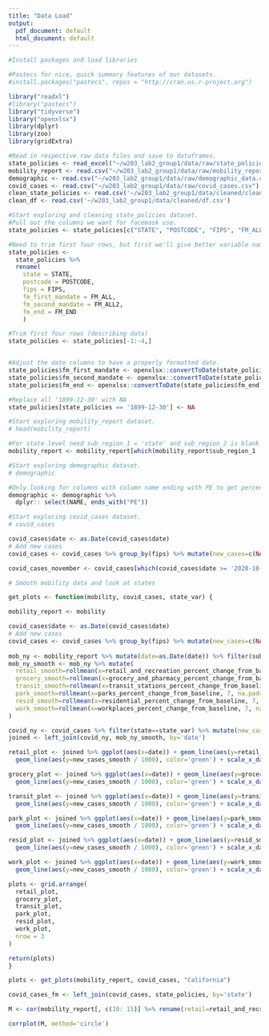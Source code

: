 ```yaml
---
title: "Data Load"
output:
  pdf_document: default
  html_document: default
---
```

```r
#Install packages and load libraries 

#Pastecs for nice, quick summary features of our datasets. 
#install.packages("pastecs", repos = "http://cran.us.r-project.org")

library("readxl")
#library("pastecs")
library("tidyverse")
library("openxlsx")
library(dplyr)
library(zoo)
library(gridExtra)
```


```r
#Read in respective raw data files and save to dataframes.  
state_policies <- read_excel("~/w203_lab2_group1/data/raw/state_policies.xlsx")
mobility_report <- read.csv("~/w203_lab2_group1/data/raw/mobility_report.csv")
demographic <- read.csv("~/w203_lab2_group1/data/raw/demographic_data.csv")
covid_cases <- read.csv("~/w203_lab2_group1/data/raw/covid_cases.csv")
clean_state_policies <- read.csv('~/w203_lab2_group1/data/cleaned/clean_state_policies.csv')
clean_df <- read.csv('~/w203_lab2_group1/data/cleaned/df.csv')
```

```r
#Start exploring and cleaning state_policies dataset. 
#Pull out the columns we want for facemask use.
state_policies <- state_policies[c("STATE", "POSTCODE", "FIPS", "FM_ALL", "FM_ALL2", "FM_END")]

#Need to trim first four rows, but first we'll give better variable names
state_policies <- 
  state_policies %>%
  rename(
    state = STATE, 
    postcode = POSTCODE, 
    fips = FIPS, 
    fm_first_mandate = FM_ALL, 
    fm_second_mandate = FM_ALL2, 
    fm_end = FM_END
    )

#Trim first four rows (describing data)
state_policies <- state_policies[-1:-4,]


#Adjust the date columns to have a properly formatted date.
state_policies$fm_first_mandate <- openxlsx::convertToDate(state_policies$fm_first_mandate)
state_policies$fm_second_mandate <- openxlsx::convertToDate(state_policies$fm_second_mandate)
state_policies$fm_end <- openxlsx::convertToDate(state_policies$fm_end)

#Replace all '1899-12-30' with NA
state_policies[state_policies == '1899-12-30'] <- NA
```

```r
#Start exploring mobility_report dataset. 
# head(mobility_report)

#For state level need sub_region_1 = 'state' and sub_region_2 is blank
mobility_report <- mobility_report[which(mobility_report$sub_region_1 != '' & mobility_report$sub_region_2 == ''),]

```

```r
#Start exploring demographic dataset. 
# demographic

#Only looking for columns with column name ending with PE to get percentages by state. 
demographic <- demographic %>% 
  dplyr:: select(NAME, ends_with("PE"))

```

```r
#Start exploring covid_cases dataset. 
# covid_cases

covid_cases$date <- as.Date(covid_cases$date)
# Add new cases
covid_cases <- covid_cases %>% group_by(fips) %>% mutate(new_cases=c(NA, diff(cases)))

covid_cases_november <- covid_cases[which(covid_cases$date >= '2020-10-01' & covid_cases$date <= '2020-11-07'),]
```

```r
# Smooth mobility data and look at states

get_plots <- function(mobility, covid_cases, state_var) {

mobility_report <- mobility

covid_cases$date <- as.Date(covid_cases$date)
# Add new cases
covid_cases <- covid_cases %>% group_by(fips) %>% mutate(new_cases=c(NA, diff(cases)))
  
mob_ny <- mobility_report %>% mutate(date=as.Date(date)) %>% filter(sub_region_1==state_var)  %>% filter(sub_region_2=='')
mob_ny_smooth <- mob_ny %>% mutate(
  retail_smooth=rollmean(x=retail_and_recreation_percent_change_from_baseline, 7, na.pad=TRUE, align="right"),
  grocery_smooth=rollmean(x=grocery_and_pharmacy_percent_change_from_baseline, 7, na.pad=TRUE, align="right"),
  transit_smooth=rollmean(x=transit_stations_percent_change_from_baseline, 7, na.pad=TRUE, align="right"),
  park_smooth=rollmean(x=parks_percent_change_from_baseline, 7, na.pad=TRUE, align="right"),
  resid_smooth=rollmean(x=residential_percent_change_from_baseline, 7, na.pad=TRUE, align="right"),
  work_smooth=rollmean(x=workplaces_percent_change_from_baseline, 7, na.pad=TRUE, align="right"),
)

covid_ny <- covid_cases %>% filter(state==state_var) %>% mutate(new_cases_smooth=rollmean(x=new_cases, 7, na.pad=TRUE, align="right"))
joined <- left_join(covid_ny, mob_ny_smooth, by='date')

retail_plot <- joined %>% ggplot(aes(x=date)) + geom_line(aes(y=retail_smooth)) + 
  geom_line(aes(y=new_cases_smooth / 1000), color='green') + scale_x_date(date_labels = "%m")

grocery_plot <- joined %>% ggplot(aes(x=date)) + geom_line(aes(y=grocery_smooth)) + 
  geom_line(aes(y=new_cases_smooth / 1000), color='green') + scale_x_date(date_labels = "%m")

transit_plot <- joined %>% ggplot(aes(x=date)) + geom_line(aes(y=transit_smooth)) + 
  geom_line(aes(y=new_cases_smooth / 1000), color='green') + scale_x_date(date_labels = "%m")

park_plot <- joined %>% ggplot(aes(x=date)) + geom_line(aes(y=park_smooth)) + 
  geom_line(aes(y=new_cases_smooth / 1000), color='green') + scale_x_date(date_labels = "%m")

resid_plot <- joined %>% ggplot(aes(x=date)) + geom_line(aes(y=resid_smooth)) + 
  geom_line(aes(y=new_cases_smooth / 1000), color='green') + scale_x_date(date_labels = "%m")

work_plot <- joined %>% ggplot(aes(x=date)) + geom_line(aes(y=work_smooth)) + 
  geom_line(aes(y=new_cases_smooth / 1000), color='green') + scale_x_date(date_labels = "%m")

plots <- grid.arrange(
  retail_plot,
  grocery_plot,
  transit_plot,
  park_plot,
  resid_plot,
  work_plot,
  nrow = 3
)

return(plots)
}
```

```r
plots <- get_plots(mobility_report, covid_cases, "California")
```


```r
covid_cases_fm <- left_join(covid_cases, state_policies, by='state')
```

```r
M <- cor(mobility_report[, c(10: 15)] %>% rename(retail=retail_and_recreation_percent_change_from_baseline, grocery=grocery_and_pharmacy_percent_change_from_baseline, parks=parks_percent_change_from_baseline, transit=transit_stations_percent_change_from_baseline, workspaces=workplaces_percent_change_from_baseline, resid= residential_percent_change_from_baseline) %>% drop_na())

corrplot(M, method='circle')
```